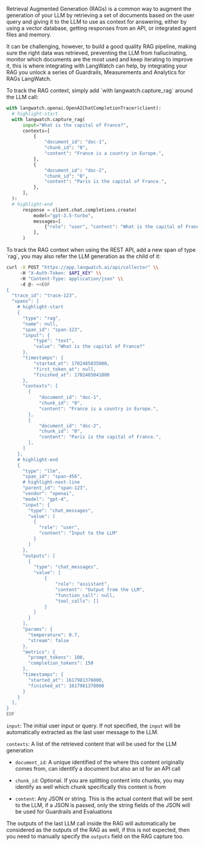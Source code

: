 Retrieval Augmented Generation (RAGs) is a common way to augment the generation of your LLM by retrieving a set of documents based on the user query and giving it to the LLM to use as context for answering, either by using a vector database, getting responses from an API, or integrated agent files and memory.

It can be challenging, however, to build a good quality RAG pipeline, making sure the right data was retrieved, preventing the LLM from hallucinating, monitor which documents are the most used and keep iterating to improve it, this is where integrating with LangWatch can help, by integrating your RAG you unlock a series of Guardrails, Measurements and Analytics for RAGs LangWatch.


<Tabs>
<Tab title="Python">
To track the RAG context, simply add `with langwatch.capture_rag` around the LLM call:

```python
with langwatch.openai.OpenAIChatCompletionTracer(client):
  # highlight-start
  with langwatch.capture_rag(
      input="What is the capital of France?",
      contexts=[
          {
              "document_id": "doc-1",
              "chunk_id": "0",
              "content": "France is a country in Europe.",
          },
          {
              "document_id": "doc-2",
              "chunk_id": "0",
              "content": "Paris is the capital of France.",
          },
      ],
  ):
  # highlight-end
      response = client.chat.completions.create(
          model="gpt-3.5-turbo",
          messages=[
              {"role": "user", "content": "What is the capital of France?"}
          ],
      )
```

</Tab>
<Tab title="REST API">
To track the RAG context when using the REST API, add a new span of type `rag`, you may also refer the LLM generation as the child of it:

```bash
curl -X POST "https://app.langwatch.ai/api/collector" \\
     -H "X-Auth-Token: $API_KEY" \\
     -H "Content-Type: application/json" \\
     -d @- <<EOF
{
  "trace_id": "trace-123",
  "spans": [
    # highlight-start
    {
      "type": "rag",
      "name": null,
      "span_id": "span-123",
      "input": {
          "type": "text",
          "value": "What is the capital of France?"
      },
      "timestamps": {
          "started_at": 1702485035000,
          "first_token_at": null,
          "finished_at": 1702485041000
      },
      "contexts": [
        {
            "document_id": "doc-1",
            "chunk_id": "0",
            "content": "France is a country in Europe.",
        },
        {
            "document_id": "doc-2",
            "chunk_id": "0",
            "content": "Paris is the capital of France.",
        },
      ]
    },
    # highlight-end
    {
      "type": "llm",
      "span_id": "span-456",
      # highlight-next-line
      "parent_id": "span-123",
      "vendor": "openai",
      "model": "gpt-4",
      "input": {
        "type": "chat_messages",
        "value": [
          {
            "role": "user",
            "content": "Input to the LLM"
          }
        ]
      },
      "outputs": [
        {
          "type": "chat_messages",
          "value": [
              {
                  "role": "assistant",
                  "content": "Output from the LLM",
                  "function_call": null,
                  "tool_calls": []
              }
          ]
        }
      ],
      "params": {
        "temperature": 0.7,
        "stream": false
      },
      "metrics": {
        "prompt_tokens": 100,
        "completion_tokens": 150
      },
      "timestamps": {
        "started_at": 1617981376000,
        "finished_at": 1617981378000
      }
    }
  ],
}
EOF
```

</Tab>
</Tabs>

`input`: The initial user input or query. If not specified, the `input` will be automatically extracted as the last user message to the LLM.

`contexts`: A list of the retrieved content that will be used for the LLM generation

- `document_id`: A unique identified of the where this content originally comes from, can identify a document but also an id for an API call

- `chunk_id`: Optional. If you are splitting content into chunks, you may identify as well which chunk specifically this content is from

- `content`: Any JSON or string. This is the actual content that will be sent to the LLM, if a JSON is passed, only the string fields of the JSON will be used for Guardrails and Evaluations

The outputs of the last LLM call inside the RAG will automatically be considered as the outputs of the RAG as well, if this is not expected, then you need to manually specify the `outputs` field on the RAG capture too.
